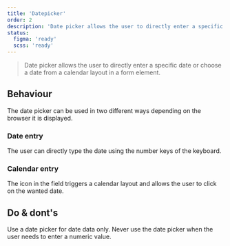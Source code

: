 ```yaml
---
title: 'Datepicker'
order: 2
description: 'Date picker allows the user to directly enter a specific date or choose a date from a calendar layout in a form element.'
status:
  figma: 'ready'
  scss: 'ready'
---
```


> Date picker allows the user to directly enter a specific date or choose a date from a calendar layout in a form element.

<Preview path="default" nude />

## Behaviour

The date picker can be used in two different ways depending on the browser it is displayed.

### Date entry

The user can directly type the date using the number keys of the keyboard.

### Calendar entry

The icon in the field triggers a calendar layout and allows the user to click on the wanted date.

## Do & dont's

<HintItem>Use a date picker for date data only.</HintItem>
<HintItem dont>
  Never use the date picker when the user needs to enter a numeric value.
</HintItem>
